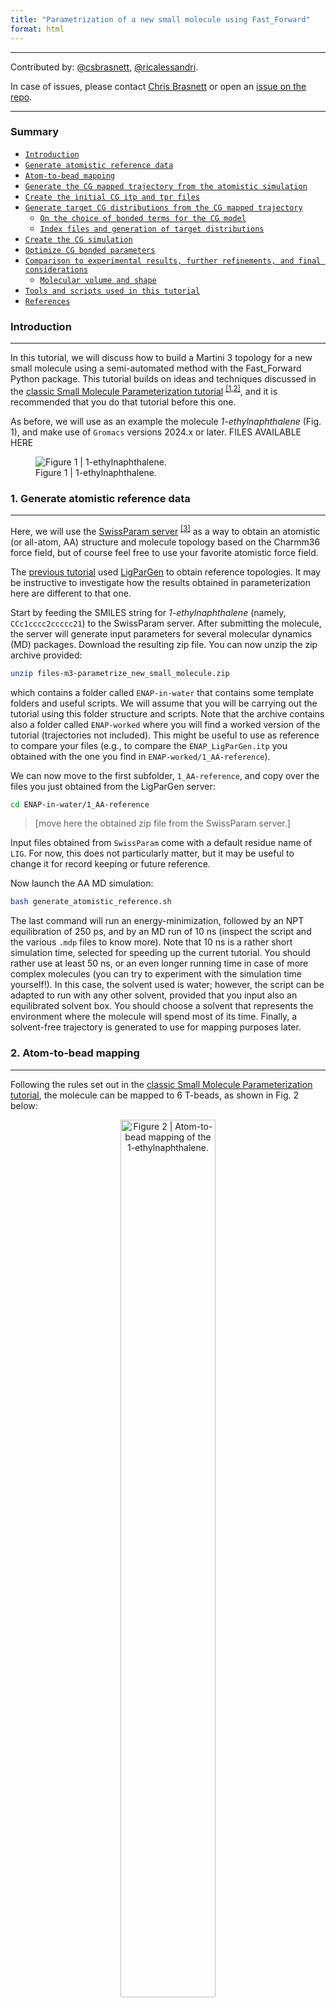 ```yaml
---
title: "Parametrization of a new small molecule using Fast_Forward"
format: html
---
```


<hr>
Contributed by: <a href="https://github.com/csbrasnett">@csbrasnett</a>, <a href="https://github.com/ricalessandri">@ricalessandri</a>.

In case of issues, please contact [Chris Brasnett](c.s.brasnett@rug.nl) or open an [issue on the repo](https://github.com/Martini-Force-Field-Initiative/Martini-Force-Field-Initiative.github.io/issues).
<hr>

### Summary
- [`Introduction`](#introduction)
- [`Generate atomistic reference data`](#generate-atomistic-reference-data)
- [`Atom-to-bead mapping`](#atom-to-bead-mapping)
- [`Generate the CG mapped trajectory from the atomistic simulation`](#generate-the-cg-mapped-trajectory-from-the-atomistic-simulation)
- [`Create the initial CG itp and tpr files`](#create-the-initial-cg-itp-and-tpr-files)
- [`Generate target CG distributions from the CG mapped trajectory`](#generate-target-cg-distributions-from-the-cg-mapped-trajectory)
    - [`On the choice of bonded terms for the CG model`](#on-the-choice-of-bonded-terms-for-the-cg-model)
    - [`Index files and generation of target distributions`](#index-files-and-generation-of-target-distributions)
- [`Create the CG simulation`](#create-the-cg-simulation)
- [`Optimize CG bonded parameters`](#optimize-cg-bonded-parameters)
- [`Comparison to experimental results, further refinements, and final considerations`](#comparison-to-experimental-results-further-refinements-and-final-considerations)
   - [`Molecular volume and shape`](#molecular-volume-and-shape)
- [`Tools and scripts used in this tutorial`](#tools-and-scripts-used-in-this-tutorial)
- [`References`](#references)

### Introduction
<hr>

In this tutorial, we will discuss how to build a Martini 3 topology for a new small molecule using a semi-automated method with the Fast_Forward Python package. This tutorial builds on ideas and techniques discussed in the [classic Small Molecule Parameterization tutorial](../Small_Molecule_Parametrization/index.qmd) <sup>[[1,2]](#references)</sup>, and it is recommended that you do that tutorial before this one.


As before, we will use as an example the molecule *1-ethylnaphthalene* (Fig. 1), and make use of `Gromacs` versions 2024.x or later. FILES AVAILABLE HERE


![Figure 1 | 1-ethylnaphthalene.](fig1.png)

### 1. Generate atomistic reference data
<hr>


Here, we will use the [SwissParam server](https://swissparam.ch/) <sup>[[3]](#references)</sup> as a way to obtain an atomistic (or all-atom, AA) structure and molecule topology based on the Charmm36 force field, but of course feel free to use your favorite atomistic force field.

:::{.callout-tip}
The [previous tutorial](../Small_Molecule_Parametrization/index.qmd) used [LigParGen](https://zarbi.chem.yale.edu/ligpargen/) to obtain reference topologies. It may be instructive to investigate how the results obtained in parameterization here are different to that one.
:::

Start by feeding the SMILES string for *1-ethylnaphthalene* (namely, `CCc1cccc2ccccc21`) to the SwissParam server. After submitting the molecule, the server will generate input parameters for several molecular dynamics (MD) packages. Download the resulting zip file. You can now unzip the zip archive provided:

``` bash
unzip files-m3-parametrize_new_small_molecule.zip
```

which contains a folder called `ENAP-in-water` that contains some template folders and useful scripts. We will assume that you will be carrying out the tutorial using this folder structure and scripts. Note that the archive contains also a folder called `ENAP-worked` where you will find a worked version of the tutorial (trajectories not included). This might be useful to use as reference to compare your files (e.g., to compare the `ENAP_LigParGen.itp` you obtained with the one you find in `ENAP-worked/1_AA-reference`).

We can now move to the first subfolder, `1_AA-reference`, and copy over the files you just obtained from the LigParGen server:

``` bash
cd ENAP-in-water/1_AA-reference
```
> [move here the obtained zip file from the SwissParam server.]

Input files obtained from `SwissParam` come with a default residue name of `LIG`. For now, this does not particularly matter, but it may be useful to change it for record keeping or future reference.

Now launch the AA MD simulation:

``` bash
bash generate_atomistic_reference.sh
```

The last command will run an energy-minimization, followed by an NPT equilibration of 250 ps, and by an MD run of 10 ns (inspect the script and the various `.mdp` files to know more). Note that 10 ns is a rather short simulation time, selected for speeding up the current tutorial. You should rather use at least 50 ns, or an even longer running time in case of more complex molecules (you can try to experiment with the simulation time yourself!). In this case, the solvent used is water; however, the script can be adapted to run with any other solvent, provided that you input also an equilibrated solvent box. You should choose a solvent that represents the environment where the molecule will spend most of its time. Finally, a solvent-free trajectory is generated to use for mapping purposes later.

### 2. Atom-to-bead mapping
<hr>

Following the rules set out in the [classic Small Molecule Parameterization tutorial](../Small_Molecule_Parametrization/index.qmd), the molecule can be mapped to 6 T-beads, as shown in Fig. 2 below:

<!-- insert figure with html to modify width -->
<figure>
    <center>
    <img src="fig2.png" alt="Figure 2 | Atom-to-bead mapping of the 1-ethylnaphthalene." style="width:60%">
    <figcaption>Figure 2 | Atom-to-bead mapping of the 1-ethylnaphthalene.</figcaption>
    </center>
</figure>


### 3. Generate the CG mapped trajectory from the atomistic simulation
<hr>

Using the mapping you just created, you will now transform the simulation you did at [section 1](#generate-atomistic-reference-data) to CG resolution using a file in the `.map` format.

The [CGbuilder tool](https://jbarnoud.github.io/cgbuilder/) can generate such a file, as it did with the index-based approach in the previous tutorial <sup>[[4]](#references)</sup>. Load the `lig.gro` generated in the previous step, and assign each of the atoms to its corresponding bead in the viewer.

You can now try to map the trajectory using a `.map` file from `CGBuilder`. Once done, download the `cgbuilder.map` file that `CGbuilder` creates to the `2_mapping` folder.

``` bash
cd ../2_mapping/
```
> download cgbuilder.map and move it to the current folder, i.e., '2_mapping'

The header of `CGbuilder` .map files doesn’t quite align with what we exactly need for `fast_forward`. Make sure the first two lines of the file read as:

``` bash
[ molecule ]
LIG ENAP
```

These lines define the name of the molecule at atomistic (`LIG`) and CG (`ENAP`) resolution.

You can now run the script:

``` bash
bash 2_mapping.sh
```

which will:

 1. Make a python virtual environment and install the fast forward package in it.
 2. Use the `ff_map` program of `fast_forward` to map the ligand-only trajectory generated in the previous step.

Note that running `ff_map` on a trajectory file automatically generates both the mapped trajectory and a single initial frame. Note in the `mapped.gro` file generated the residue name is now `ENAP`, having been defined in the `.map` file above.

### 4. Generating an initial CG topology
<hr>

As before, the first goal of parameterisation is to match the bonded parameters at the CG level to the ones mapped from our atomistic simulation. Using the same bonded network as [before](../Small_Molecule_Parametrization/index.qmd#generate-target-cg-distributions-from-the-cg-mapped-trajectory), generate an initial topology (i.e. `ENAP_initial.itp`) file for the molecule containing directives for `atoms`, `bonds`, `dihedrals`, `virtual_sitesn`, and `exclusions`.

### 4.1 Using fast_forward to generate initial parameters

One of the powerful features of fast_forward is the `ff_inter` (interactions) program, which can generate best guess parameters for a CG topology file from an initial input topology and a mapped trajectory.

The initial input topology can be readily adapted from the file that we’ve just generated. Two additional considerations are:

 1. All interactions (*bonds*, *angles*, *dihedrals*, etc) need to be annotated with an interaction group name
 2. Bonds may be left as bonds only, `ff_inter` will automatically convert high force constants to constraints.


The first interactions directive of the file can then look something like this:

``` bash
[bonds]
; i j funct length kb
 1 2 1 0.300 5000 ; C1_R1
 1 4 1 0.300 5000 ; C1_R4
 2 3 1 0.300 5000 ; R2_R3
…
[ dihedrals ]
; i j k l func ref.angle force_const
 1 3 6 5 2 0 10 ; C1_R3_R6_R5
…
```
Note as well that the initial guesses here are completely arbitrary. Any interaction will be analysed *ab initio* with new parameters calculated.

To run `ff_inter` we also need a reference `.tpr` file for the molecule on its own:

``` bash
gmx grompp -f initial.mdp -p topol.top -c ../2_mapping/mapped.gro -o mapped.tpr -maxwarn 1
```

The `ff_inter` program can then be invoked with the following command:

``` bash
ff_inter -f ../2_mapping/mapped.xtc -s mapped.tpr -i ENAP_initial.itp -dists -plots -itp-only
```

Here, the mapped trajectory and associated topology (`mapped.xtc` and `mapped.tpr` respectively) are analysed using the interactions notated in the input molecule topology file (`ENAP_initial.itp`). Using the `-dists` flag writes out time series and histogram data for each of the interactions. The histograms are all also plotted in a figure using the `-plots` flag: a file called `distribution_plots.png` is written. For each interaction, the histogram of the interaction data is plotted along with the fit the program has made. Finally, the `-itp-only` flag indicates that strictly *only* the interactions notated in the input file should be determined. Otherwise, `ff_inter` will attempt to generate all possible angles and dihedrals for the molecule from its bonded structure, a feature of the program which may be useful for slightly larger or more flexible molecules.

The program will generate a new itp file based on the molecule name (i.e. `ENAP.itp`). Compare the input and the output file. The output file should now contain both bonds and constraints, with some bonds separated by an `#ifdef` statement for energy minimisation purposes, and written in the constraints directive with the inverse statement. The bond lengths and force constants should now be more ‘optimised’ for an initial simulation, with respect to the distributions calculated and shown in the figure generated.


### 5. Create the CG simulation
<hr>


We can now finalize the first take on the CG model, `ENAP_take1.itp`, where we can use the info contained in the `data_bonds.txt` and `data_dihedrals.txt` files to come up with better guesses for the bonded parameters:

``` bash
cd ../4_CG_sim
```
``` bash
cp ../3_initial_CG/ENAP.itp .
```
``` bash
bash run_CG.sh
```

where the command will run an energy-minimization, followed by an NPT equilibration, and by an MD run of 100 ns (inspect the script and the various `.mdp` files to know more) for the Martini system in water. Finally, a ligand-only trajectory and topology are generated for comparison to the mapped ones made earlier.

### 6. Optimize CG bonded parameters
<hr>

You can now compare the simulated distributions to the reference ones using the final program of the fast_forward package, `ff_assess`. Use the following command:

``` bash
ff_assess -f prod/lig_CG.xtc -s prod/lig_CG.tpr -i ENAP.itp -d ../3_initial_CG/ -plots
```

The `ff_assess` program simply uses the annotated topology of the molecule to calculate the interactions actually obtained during the CG simulation, and plots them against the reference distributions previously generated by `ff_inter` (given in a file path to the `-d` flag). Finally, a score is generated using the [Hellinger distance](https://en.wikipedia.org/wiki/Hellinger_distance) comparing the simulated and mapped distributions.

The plot produced should look like this:

<!-- insert figure with html to modify width -->
<figure>
    <center>
    <img src="fig3.png" alt="Figure 3 | CG simulation vs. mapped bonded distributions." style="width:100%">
    <figcaption>Figure 3 | CG simulation vs. mapped bonded distributions.</figcaption>
    </center>
</figure>
The agreement is very good, noted from both the figure above and also the report of the distribution distance scores generated.

Note that the bimodality of the distributions of the first two dihedrals cannot be captured by the CG model. However, the size of the CG distribution will seemingly capture the two AA configurations into the single CG configuration. If the agreement is not satisfactory at the first iteration - which is likely to happen - you should play with the equilibrium value and force constants in the CG `.itp` and iterate till satisfactory agreement is achieved.

### 7. Comparison to experimental results, further refinements, and final considerations
<hr>

As [before](../Small_Molecule_Parametrization/index.qmd#comparison-to-experimental-results-further-refinements-and-final-considerations) it is imperative that any newly parameterised molecule for the Martini force field is validated against as many references as possible.


#### 7.1 Molecular volume and shape
<hr>

To automate the creation of a vdwradii.dat for a CG molecule, a small Python script, `make_cg_sasa_file.py` is provided with this tutorial to automate the process. Otherwise, the steps and scripts [from the previous tutorial](../Small_Molecule_Parametrization/index.qmd#molecular-volume-and-shape) can be followed again.


#### 7.2 Final considerations
<hr>

This tutorial builds on the [Classic Small Molecule Parameterization tutorial](../Small_Molecule_Parametrization/index.qmd) using the Fast_Forward package to provide partial automation of some processes. From here, it may be a good idea to explore some of the other features of the package, particularly the `ff_inter` program, to aid with parameterization of other small molecules from scratch.


### Tools and scripts used in this tutorial
<hr>

- `GROMACS` ([http://www.gromacs.org/](http://www.gromacs.org/))

- `VMD` ([https://www.ks.uiuc.edu/Research/vmd/](https://www.ks.uiuc.edu/Research/vmd/))

- `Fast_Forward` ([https://github.com/fgrunewald/fast_forward/tree/main/fast_forward](https://github.com/fgrunewald/fast_forward/tree/main/fast_forward))

### References
<hr>

[1] P.C.T. Souza, et al., [*Nat. Methods* **2021**, *18*, 382–388](http://doi.org/10.1038/s41592-021-01098-3).

[2] R. Alessandri, et al., [*Adv. Theory Simul.* **2022**, *5*, 2100391.](https://doi.org/10.1002/adts.202100391).

[3] M. Bugnon M, et al., [*J. Chem. Inf. Model.* **2023**, *63*, 6469-75](https://doi.org/10.1021/acs.jcim.3c01053).


[4] J. Barnoud, https://github.com/jbarnoud/cgbuilder.

<hr>
